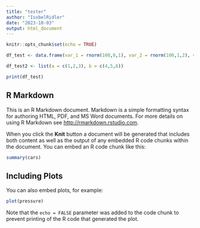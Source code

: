 ```yaml
---
title: "tester"
author: "IsobelRidler"
date: "2023-10-03"
output: html_document
---
```


```r
knitr::opts_chunk$set(echo = TRUE)

df_test <- data.frame(var_1 = rnorm(100,0,1), var_2 = rnorm(100,1,2), var_3 = rnorm(100,4,5), var_4 = rnorm(100,5,6))

df_test2 <- list(a = c(1,2,3), b = c(4,5,6))

print(df_test)

```

## R Markdown

This is an R Markdown document. Markdown is a simple formatting syntax for authoring HTML, PDF, and MS Word documents. For more details on using R Markdown see <http://rmarkdown.rstudio.com>.

When you click the **Knit** button a document will be generated that includes both content as well as the output of any embedded R code chunks within the document. You can embed an R code chunk like this:

```r
summary(cars)
```

## Including Plots

You can also embed plots, for example:

```r
plot(pressure)
```

Note that the `echo = FALSE` parameter was added to the code chunk to prevent printing of the R code that generated the plot.

